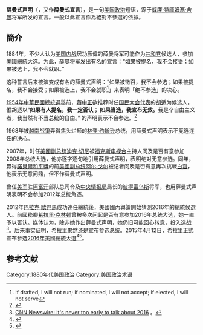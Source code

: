 {{noteTA
|T=zh-cn:舍曼式聲明; zh-tw:薛曼式聲明; zh-hk:雪曼式聲明
|1=zh-cn:舍曼; zh-tw:薛曼; zh-hk:雪曼
|2=zh-tw:迪克·錢尼;zh-hk:迪克·切尼;zh-hans:迪克·切尼;
|3=zh-tw:艾爾·高爾;zh-hk:阿爾·戈爾;zh-hans:阿尔·戈尔;
|4=zh-tw:裴卓斯;zh-hant:佩崔斯;zh-hk:彼得雷烏斯;zh-cn:彼得雷乌斯;
}}
'''薛曼式声明'''（{{lang-en|'''Sherman(esque) statement'''}}，又作'''薛曼式宣言'''），是一句[[美国政治|美国政治]]短语，源于[[威廉·特庫姆塞·舍曼|威廉·特庫姆塞·舍曼]]将军所发的宣言。一般以此宣言作為絕對不參選的依據。

==簡介==
1884年，不少人认为[[美国内战|美国内战]]居功厥偉的薛曼将军可能作为[[共和黨_(美國)|共和党]]候选人，参加[[美國總統|美國總統]]大选。为此，薛曼将军发出有名的宣言：“如果被提名，我不会接受；如果被选上，我不会就职。”

这种誓言后来被演变成有名的薛曼式声明：“如果被徵召，我不会参选；如果被提名，我不会接受；如果被选上，我不会就职<ref>If drafted, I will not run; if nominated, I will not accept; if elected, I will not serve </ref>」来表明「绝不参选」的决心。

[[1954年中華民國總統選舉|1954年中華民國總統選舉]]前，[[蔣中正|蒋中正]]欲推荐时任[[第一屆中華民國國民大會代表|国民大会代表]]的[[胡適|胡适]]为候选人，惟胡适以“'''如果有人提名，我一定否认； 如果当选，我宣布无效。'''我是个自由主义者，我当然有不当总统的自由。” 的声明表示不会参选。<ref>{{Cite book|title=王开林自选集|last=王|first=开林|publisher=天地出版社|year=2018|isbn=9787545533781|location=北京|pages=1|url=https://books.google.com/books?id=IkzoDwAAQBAJ&printsec=frontcover&hl=zh-TW#v=onepage&q&f=false|access-date=2020-07-22|archive-date=2020-08-11|archive-url=https://web.archive.org/web/20200811224732/https://books.google.com/books?id=IkzoDwAAQBAJ&printsec=frontcover&hl=zh-TW#v=onepage&q&f=false|dead-url=no}}</ref>

1968年被[[越南战爭|越南战爭]]弄得焦头烂额的[[林登·约翰逊|林登·约翰逊]]总统，用薛曼式声明表示不竞选连任的决心。

2007年，时任[[美國副总统|美國副总统]][[迪克·切尼|迪克·切尼]]被[[福克斯电视台|福克斯电视台]]主持人问及是否有意参加2008年总统大选，他亦逐字逐句地引用薛曼式声明，表明绝对无意参选。同年，贏得[[諾貝爾和平獎|諾貝爾和平獎]]的前[[美國副总统|美國副总统]][[阿尔·戈尔|阿尔·戈尔]]被记者问及是否有意再次挑戰[[白宫|白宫]]，他表示无意问鼎，但不作薛曼式声明。

曾任[[美军|美军]]驻[[阿富汗|阿富汗]]部队总司令及[[中央情报局|中央情报局]]局长的[[彼得雷乌斯|彼得雷乌斯]]将军，也用薛曼式声明表明不会参加2012年总统角逐。

2012年[[巴拉克·歐巴馬|巴拉克·歐巴馬]]成功連任總統後，美國國內輿論開始猜測2016年的總統候選人。前國務卿[[希拉里·克林顿|希拉里·克林顿]]曾被多次问起是否有意参加2016年总统大选，她一直予以否认。媒体认为，除非她作出薛曼式声明，她仍旧可能回心转意，投入选战<ref>[http://www.12newsnow.com/story/20044746/analysis-its-never-too-early-to-talk-about-2016/ CNN Newswire:  It's never too early to talk about 2016 ] {{webarchive|url=https://web.archive.org/web/20141028121721/http://www.12newsnow.com/story/20044746/analysis-its-never-too-early-to-talk-about-2016/ |date=2014-10-28 }}。 </ref>。后来事实证明，希拉里果然还是宣布参选总统。2015年4月12日，希拉里正式宣布参选[[2016年美國總統選舉|2016年美國總統大選]]<ref>{{cite news |language = zh-hant |author =  |coauthors =  |url = http://www.storm.mg/article/46192 |title = 希拉蕊宣布參選 挑戰成為美國第一位女總統 |work =  |publisher = [[風傳媒|風傳媒]] |pages =  |date = 2015-02-06 |accessdate = 2015-02-06 |archive-date = 2015-04-14 |archive-url = https://web.archive.org/web/20150414001805/http://www.storm.mg/article/46192 |dead-url = no }}</ref><ref>{{Cite news |url=http://www.nytimes.com/2015/04/13/us/politics/hillary-clinton-2016-presidential-campaign.html?_r=0 |title=Hillary Clinton Announces 2016 Presidential Bid |publisher=[[紐約時報|紐約時報]] |date=2015-04-12 |accessdate=2015-06-21 |archive-date=2015-06-18 |archive-url=https://web.archive.org/web/20150618144949/http://www.nytimes.com/2015/04/13/us/politics/hillary-clinton-2016-presidential-campaign.html?_r=0 |dead-url=no }}</ref>。

== 参考文献 ==
{{reflist}}

[[Category:1880年代美国政治|Category:1880年代美国政治]]
[[Category:美国政治术语|Category:美国政治术语]]